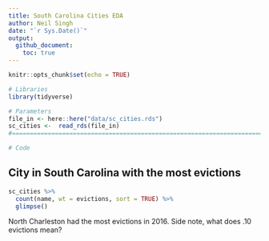 ```yaml
---
title: South Carolina Cities EDA
author: Neil Singh
date: "`r Sys.Date()`"
output: 
  github_document:
    toc: true
---
```


```r
knitr::opts_chunk$set(echo = TRUE)
```

```r
# Libraries
library(tidyverse)

# Parameters
file_in <- here::here("data/sc_cities.rds")
sc_cities <-  read_rds(file_in)
#===============================================================================

# Code
```

## City in South Carolina with the most evictions

```r
sc_cities %>% 
  count(name, wt = evictions, sort = TRUE) %>% 
  glimpse()
```

North Charleston had the most evictions in 2016. Side note, what does .10 evictions mean?



